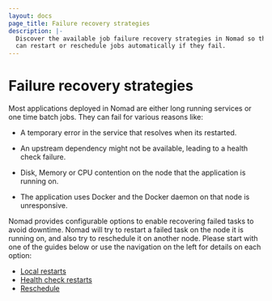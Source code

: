 ```yaml
---
layout: docs
page_title: Failure recovery strategies
description: |-
  Discover the available job failure recovery strategies in Nomad so that you
  can restart or reschedule jobs automatically if they fail.
---
```


# Failure recovery strategies

Most applications deployed in Nomad are either long running services or one time
batch jobs. They can fail for various reasons like:

- A temporary error in the service that resolves when its restarted.

- An upstream dependency might not be available, leading to a health check
  failure.

- Disk, Memory or CPU contention on the node that the application is running on.

- The application uses Docker and the Docker daemon on that node is
  unresponsive.

Nomad provides configurable options to enable recovering failed tasks to avoid
downtime. Nomad will try to restart a failed task on the node it is running on,
and also try to reschedule it on another node. Please start with one of the
guides below or use the navigation on the left for details on each option:

- [Local restarts](/nomad/docs/job-declare/failure/restart)
- [Health check restarts](/nomad/docs/job-declare/failure/check-restart)
- [Reschedule](/nomad/docs/job-declare/failure/reschedule)

